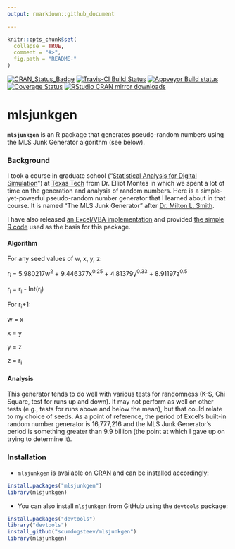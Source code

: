 ```yaml
---
output: rmarkdown::github_document

---
```


```r
knitr::opts_chunk$set(
  collapse = TRUE,
  comment = "#>",
  fig.path = "README-"
)
```
[![CRAN_Status_Badge](http://www.r-pkg.org/badges/version/mlsjunkgen)](http://cran.r-project.org/package=mlsjunkgen) [![Travis-CI Build Status](https://travis-ci.org/scumdogsteev/mlsjunkgen.svg?branch=master)](https://travis-ci.org/scumdogsteev/mlsjunkgen) [![Appveyor Build status](https://ci.appveyor.com/api/projects/status/v083txy50uqi8t3e?svg=true)](https://ci.appveyor.com/project/scumdogsteev/mlsjunkgen) [![Coverage Status](https://img.shields.io/coveralls/scumdogsteev/mlsjunkgen.svg)](https://coveralls.io/r/scumdogsteev/mlsjunkgen?branch=master) [![RStudio CRAN mirror downloads](http://cranlogs.r-pkg.org/badges/grand-total/mlsjunkgen)](http://cran.rstudio.com/web/packages/mlsjunkgen/index.html)

# mlsjunkgen

**`mlsjunkgen`** is an R package that generates pseudo-random numbers using the
MLS Junk Generator algorithm (see below).

### Background

I took a course in graduate school ("[Statistical Analysis for Digital 
Simulation](http://www.depts.ttu.edu/officialpublications/courses/ie.php#ie_5000)") 
at [Texas Tech](http://www.ttu.edu/) from Dr. Elliot Montes in which we spent a 
lot of time on the generation and analysis of random numbers.  Here is a 
simple-yet-powerful pseudo-random number generator that I learned about in that 
course.  It is named "The MLS Junk Generator" after [Dr. Milton L. 
Smith](http://www.depts.ttu.edu/ieweb/faculty/faculty.php?name=Milton%20Smith).

I have also released [an Excel/VBA 
implementation](https://github.com/scumdogsteev/mls-junk-generator) and provided 
[the simple R code](https://github.com/scumdogsteev/mls-junk-generatR) used as 
the basis for this package.

#### Algorithm

For any seed values of w, x, y, z:

r<sub>i</sub> = 5.980217w<sup>2</sup> + 9.446377x<sup>0.25</sup> + 
4.81379y<sup>0.33</sup> + 8.91197z<sup>0.5</sup>  

r<sub>i</sub> = r<sub>i</sub> - Int(r<sub>i</sub>)   

For r<sub>i</sub>+1:

w = x  
    
x = y  
    
y = z  
    
z = r<sub>i</sub>

#### Analysis

This generator tends to do well with various tests for randomness (K-S, Chi 
Square, test for runs up and down).  It may not perform as well on other tests 
(e.g., tests for runs above and below the mean), but that could relate to my 
choice of seeds.  As a point of reference, the period of Excel's built-in random 
number generator is 16,777,216 and the MLS Junk Generator's period is something 
greater than 9.9 billion (the point at which I gave up on trying to determine 
it).

### Installation

* `mlsjunkgen` is available [on CRAN](http://cran.r-project.org/web/packages/mlsjunkgen/index.html) and can be
installed accordingly:
```r
install.packages("mlsjunkgen")
library(mlsjunkgen)
```
* You can also install `mlsjunkgen` from GitHub using the `devtools` package:
```r
install.packages("devtools")
library("devtools")
install_github("scumdogsteev/mlsjunkgen")
library(mlsjunkgen)
```